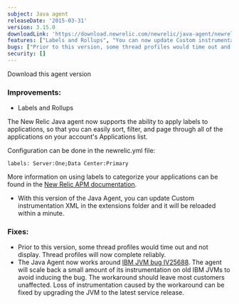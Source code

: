 ```yaml
---
subject: Java agent
releaseDate: '2015-03-31'
version: 3.15.0
downloadLink: 'https://download.newrelic.com/newrelic/java-agent/newrelic-agent/3.15.0/'
features: ["Labels and Rollups", "You can now update Custom instrumentation XML in the extensions folder and it will be reloaded within a minute"]
bugs: ["Prior to this version, some thread profiles would time out and not display", "The Java Agent now works around IBM JVM bug IV25688"]
security: []
---
```

<ButtonGroup>
  <ButtonLink
    role="button"
    to="https://download.newrelic.com/newrelic/java-agent/newrelic-agent/3.15.0/"
    variant="primary"
  >
    Download this agent version
  </ButtonLink>
</ButtonGroup>

### Improvements:

* Labels and Rollups

The New Relic Java agent now supports the ability to apply labels to applications, so that you can easily sort, filter, and page through all of the applications on your account's Applications list.

Configuration can be done in the newrelic.yml file:

```
labels: Server:One;Data Center:Primary
```

More information on using labels to categorize your applications can be found in the [New Relic APM documentation](/docs/apm/new-relic-apm/maintenance/labels-categories-organizing-your-apps-servers).

* With this version of the Java Agent, you can update Custom instrumentation XML in the extensions folder and it will be reloaded within a minute.

### Fixes:

* Prior to this version, some thread profiles would time out and not display. Thread profiles will now complete reliably.
* The Java Agent now works around [IBM JVM bug IV25688](http://www-01.ibm.com/support/docview.wss?uid=swg1IV25688). The agent will scale back a small amount of its instrumentation on old IBM JVMs to avoid inducing the bug. The workaround should leave most customers unaffected. Loss of instrumentation caused by the workaround can be fixed by upgrading the JVM to the latest service release.
